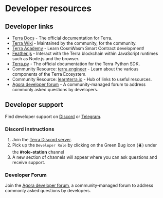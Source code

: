 # Developer resources

## Developer links

- [Terra Docs](http://docs.terra.money) - The official documentation for Terra.
- [Terra Wiki](https://terrawiki.org/) - Maintained by the community, for the community.
- [Terra Academy](https://academy.terra.money/) - Learn CosmWasm Smart Contract development!
- [Feather.js](https://docs.terra.money/develop/feather-js) - Interact with the Terra blockchain within JavaScript runtimes such as Node.js and the browser.
- [Terra.py](https://terra-money.github.io/terra.py/) - The official documentation for the Terra Python SDK.
- Community Resource: [terra.engineer](https://terra.engineer/) - Learn about the various components of the Terra Ecosystem.
- Community Resource: [learnterra.io](https://learnterra.io/developers/) - Hub of links to useful resources.
- [Agora developer forum](https://agora.terra.money/c/developer/20) - A community-managed forum to address commonly asked questions by developers.

## Developer support

Find developer support on [Discord](https://terra.sc/discord) or [Telegram](https://t.me/+gCxCPohmVBkyNDRl).

### Discord instructions

1. Join the [Terra Discord server](https://terra.sc/discord).
2. Pick up the `Developer Role` by clicking on the Green Bug icon (🪲) under the **#role-station** channel
3. A new section of channels will appear where you can ask questions and receive support.

### Developer Forum

Join the [Agora developer forum](https://agora.terra.money/c/developer/20), a community-managed forum to address commonly asked questions by developers.

